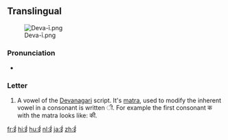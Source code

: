 ==Translingual==
[[File:Deva-ī.png|thumb]]

===Pronunciation===
* {{IPA|/iː/|lang=mul}}

===Letter===
{{mul-deva|ī}}

# A vowel of the [[Devanagari]] script.  It's [[matra]], used to modify the inherent vowel in a consonant is written &#x0940;.  For example the first consonant क with the matra looks like: की.

[[fr:ई]]
[[hi:ई]]
[[hu:ई]]
[[nl:ई]]
[[ja:ई]]
[[zh:ई]]
